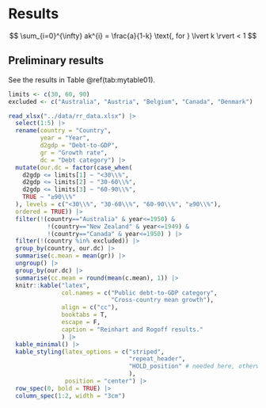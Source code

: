 \clearpage

# Results {#results}

$$
\sum_{i=0}^{\infty} ak^{i} = \frac{a}{1-k}
\text{, for }  \lvert k \rvert < 1
$$



## Preliminary results

See the results in Table \@ref(tab:mytable01).

```r
limits <- c(30, 60, 90)
excluded <- c("Australia", "Austria", "Belgium", "Canada", "Denmark")

read_xlsx("../data/rr_data.xlsx") |>
  select(1:5) |>
  rename(country = "Country",
         year = "Year",
         d2gdp = "Debt-to-GDP",
         gr = "Growth rate",
         dc = "Debt category") |>
  mutate(our.dc = factor(case_when(
    d2gdp <= limits[1] ~ "<30\\%",
    d2gdp <= limits[2] ~ "30-60\\%",
    d2gdp <= limits[3] ~ "60-90\\%",
    TRUE ~ "≥90\\%"
  ), levels = c("<30\\%", "30-60\\%", "60-90\\%", "≥90\\%"),
  ordered = TRUE)) |>
  filter(!(country=="Australia" & year<=1950) &
           !(country=="New Zealand" & year<=1949) &
           !(country=="Canada" & year<=1950) ) |>
  filter(!(country %in% excluded)) |>
  group_by(country, our.dc) |>
  summarise(c.mean = mean(gr)) |>
  ungroup() |>
  group_by(our.dc) |>
  summarise(cc.mean = round(mean(c.mean), 1)) |>
  knitr::kable("latex",
               col.names = c("Public debt-to-GDP category",
                             "Cross-country mean growth"),
               align = c("cc"),
               booktabs = T,
               escape = F,
               caption = "Reinhart and Rogoff results."
               ) |>
  kable_minimal() |>
  kable_styling(latex_options = c("striped",
                                  "repeat_header",
                                  "HOLD_position" # needed here, otherwise above header
                                  ),
                position = "center") |>
  row_spec(0, bold = TRUE) |>
  column_spec(1:2, width = "3cm")
```

